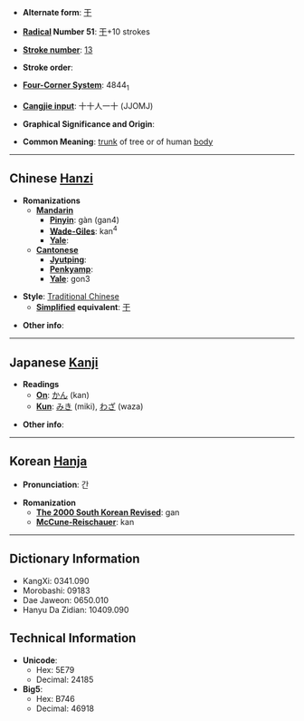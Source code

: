* '''Alternate form''': [[干]]

* '''[[Wiktionary:Chinese radical index| Radical]] Number 51''': [[Wiktionary:Chinese radical index 干|干]]+10 strokes

* '''[[Wiktionary:Chinese total strokes index|Stroke number]]''': [[Wiktionary:Chinese total strokes index 13|13]]

* '''Stroke order''': 

* '''[[Wiktionary:Chinese four corner index|Four-Corner System]]''': 4844<sub>1</sub>

* '''[[Wiktionary:Chinese Cangjie index|Cangjie input]]''': 十十人一十 (JJOMJ)

* '''Graphical Significance and Origin''': 

* '''Common Meaning''': [[trunk]] of tree or of human [[body]]

----

== Chinese [[Hanzi]] ==

* '''Romanizations'''
** '''[[Mandarin]]'''
*** '''[[Pinyin]]''': gàn (gan4)
*** '''[[Wade-Giles]]''': kan<sup>4</sup>
*** '''[[Yale]]''': 
** '''[[Cantonese]]'''
*** '''[[Jyutping]]''':
*** '''[[Penkyamp]]''': 
*** '''[[Yale]]''': gon3

* '''Style''': [[Traditional Chinese]] 
** '''[[Simplified Chinese|Simplified]] equivalent''': [[干]]

* '''Other info''': 

----

== Japanese [[Kanji]] ==

* '''Readings'''
** '''[[On]]''': [[かん]] (kan)
** '''[[Kun]]''': [[みき]] (miki), [[わざ]] (waza)

* '''Other info''':  

----

== Korean [[Hanja]] ==

* '''Pronunciation''': 간

* '''Romanization'''
** '''[[The 2000 South Korean Revised Romanization|The 2000 South Korean Revised]]''': gan
** '''[[McCune-Reischauer]]''': kan

----

== Dictionary Information ==

* KangXi: 0341.090
* Morobashi: 09183
* Dae Jaweon: 0650.010
* Hanyu Da Zidian: 10409.090

== Technical Information ==

* '''Unicode''':
** Hex: 5E79
** Decimal: 24185
* '''Big5''':
** Hex: B746
** Decimal: 46918